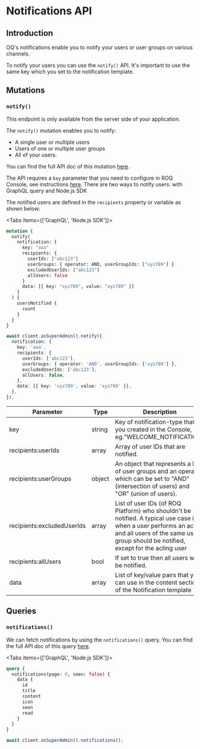 
# Notifications API

## Introduction

OQ's notifications enable you to notify your users or user groups on various channels.

To notify your users you can use the `notify()` API. It's important to use the same key which you set to the notification template.

## Mutations

### `notify()`

<Callout type="info" emoji="ℹ️">
  This endpoint is only available from the server side of your application.
</Callout>

The `notify()` mutation enables you to notify:

* A single user or multiple users
* Users of one or multiple user groups
* All of your users.

You can find the full API doc of this mutation [here](https://mars-pp.roq-platform.com/docs/#mutation-notify).

The API requires a `key` parameter that you need to configure in ROQ Console, see instructions [here](/notifications/add-notifications). There are two ways to notify users: with GraphQL query and Node.js SDK

The notified users are defined in the `recipients` property or variable as shown below:

<Tabs items={['GraphQL', 'Node.js SDK']}><Tab>

```graphql
mutation {
  notify(
    notification: {
      key: "aaa"
      recipients: {
        userIds: ["abc123"]
        userGroups: { operator: AND, userGroupIds: ["xyz789"] }
        excludedUserIds: ["abc123"]
        allUsers: false
      }
      data: [{ key: "xyz789", value: "xyz789" }]
    }
  ) {
    usersNotified {
      count
    }
  }
}

```

</Tab><Tab>
```ts
await client.asSuperAdmin().notify({
  notification: {
    key: 'aaa',
    recipients: {
      userIds: ['abc123'],
      userGroups: { operator: 'AND', userGroupIds: ['xyz789'] },
      excludedUserIds: ['abc123'],
      allUsers: false,
    },
    data: [{ key: 'xyz789', value: 'xyz789' }],
  },
});
```
</Tab></Tabs>


| Parameter               | Type    | Description |
|-------------------------|---------|-------------|
| key                     | string  | Key of notification-type that you created in the Console, eg."WELCOME_NOTIFICATION" |
| recipients:userIds      | array   | Array of user IDs that are notified. |
| recipients:userGroups   | object  | An object that represents a list of user groups and an operator which can be set to "AND"(intersection of users) and "OR" (union of users). |
| recipients:excludedUserIds | array   | List of user IDs (of ROQ Platform) who shouldn't be notified. A typical use case is when a user performs an action and all users of the same user group should be notified, except for the acting user |
| recipients:allUsers     | bool    | If set to true then all users will be notified. |
| data                    | array   | List of key/value pairs that you can use in the content section of the Notification template |


## Queries

### `notifications()`

We can fetch notifications by using the `notifications()` query. You can find the full API doc of this query [here](https://mars-pp.roq-platform.com/docs/#query-notifications).


<Tabs items={['GraphQL', 'Node.js SDK']}><Tab>

```graphql
query {
  notifications(page: 0, seen: false) {
    data {
      id
      title
      content
      icon
      seen
      read
    }
  }
}
```

</Tab><Tab>
```ts
await client.asSuperAdmin().notifications();
```
</Tab></Tabs>
